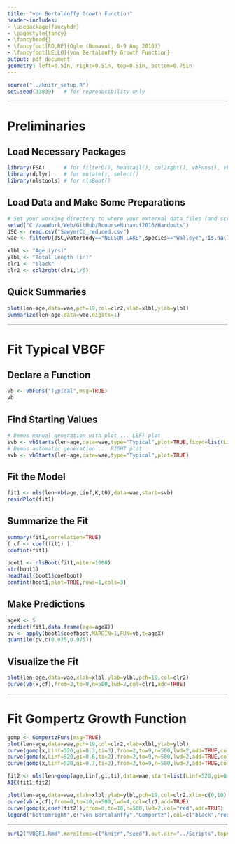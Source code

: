 ```yaml
---
title: "von Bertalanffy Growth Function"
header-includes:
- \usepackage{fancyhdr}
- \pagestyle{fancy}
- \fancyhead{}
- \fancyfoot[RO,RE]{Ogle (Nunavut, 6-9 Aug 2016)}
- \fancyfoot[LE,LO]{von Bertalanffy Growth Function}
output: pdf_document
geometry: left=0.5in, right=0.5in, top=0.5in, bottom=0.75in
---
```


```r
source("../knitr_setup.R")
set.seed(33839)   # for reproducibility only
```

----

# Preliminaries
## Load Necessary Packages
```r
library(FSA)      # for filterD(), headtail(), col2rgbt(), vbFuns(), vbStart()
library(dplyr)    # for mutate(), select()
library(nlstools) # for nlsBoot()
```

## Load Data and Make Some Preparations
```r
# Set your working directory to where your external data files (and scripts) are located.
setwd("C:/aaaWork/Web/GitHub/RcourseNunavut2016/Handouts")
dSC <- read.csv("SawyerCo_reduced.csv")
wae <- filterD(dSC,waterbody=="NELSON LAKE",species=="Walleye",!is.na(len),!is.na(age))
```
```r
xlbl <- "Age (yrs)"
ylbl <- "Total Length (in)"
clr1 <- "black"
clr2 <- col2rgbt(clr1,1/5)
```

## Quick Summaries
```r
plot(len~age,data=wae,pch=19,col=clr2,xlab=xlbl,ylab=ylbl)
Summarize(len~age,data=wae,digits=1)
```

----

\vspace{-24pt}
# Fit Typical VBGF
\vspace{-12pt}
## Declare a Function
\vspace{-12pt}
```r
vb <- vbFuns("Typical",msg=TRUE)
vb
```

\vspace{-16pt}
## Find Starting Values
\vspace{-12pt}
```r
# Demos manual generation with plot ... LEFT plot
svb <- vbStarts(len~age,data=wae,type="Typical",plot=TRUE,fixed=list(Linf=525,K=0.3,t0=0))
# Demos automatic generation ... RIGHT plot
svb <- vbStarts(len~age,data=wae,type="Typical",plot=TRUE)
```

## Fit the Model
\vspace{-12pt}
```r
fit1 <- nls(len~vb(age,Linf,K,t0),data=wae,start=svb)
residPlot(fit1)
```

## Summarize the Fit
\vspace{-12pt}
```r
summary(fit1,correlation=TRUE)
( cf <- coef(fit1) )
confint(fit1)
```

```r
boot1 <- nlsBoot(fit1,niter=1000)
str(boot1)
headtail(boot1$coefboot)
confint(boot1,plot=TRUE,rows=1,cols=3)
```

## Make Predictions
```r
ageX <- 5
predict(fit1,data.frame(age=ageX))
pv <- apply(boot1$coefboot,MARGIN=1,FUN=vb,t=ageX)
quantile(pv,c(0.025,0.975))
```

## Visualize the Fit
```r
plot(len~age,data=wae,xlab=xlbl,ylab=ylbl,pch=19,col=clr2)
curve(vb(x,cf),from=2,to=9,n=500,lwd=2,col=clr1,add=TRUE)
```

----

# Fit Gompertz Growth Function
```r
gomp <- GompertzFuns(msg=TRUE)
plot(len~age,data=wae,pch=19,col=clr2,xlab=xlbl,ylab=ylbl)
curve(gomp(x,Linf=520,gi=0.3,ti=3),from=2,to=9,n=500,lwd=2,add=TRUE,col="red")
curve(gomp(x,Linf=520,gi=0.6,ti=2),from=2,to=9,n=500,lwd=2,add=TRUE,col="blue")
curve(gomp(x,Linf=520,gi=0.7,ti=2),from=2,to=9,n=500,lwd=2,add=TRUE,col=clr1)
```
```r
fit2 <- nls(len~gomp(age,Linf,gi,ti),data=wae,start=list(Linf=520,gi=0.7,ti=2))
AIC(fit1,fit2)
```
```r
plot(len~age,data=wae,xlab=xlbl,ylab=ylbl,pch=19,col=clr2,xlim=c(0,10),ylim=c(0,550))
curve(vb(x,cf),from=0,to=10,n=500,lwd=4,col=clr1,add=TRUE)
curve(gomp(x,coef(fit2)),from=0,to=10,n=500,lwd=2,col="red",add=TRUE)
legend("bottomright",c("von Bertalanffy","Gompertz"),col=c("black","red"),lwd=2,bty="n",cex=0.8)
```


----

```r
purl2("VBGF1.Rmd",moreItems=c("knitr","seed"),out.dir="../Scripts",topnotes="Nunavut 6-9-Aug-16")
```
